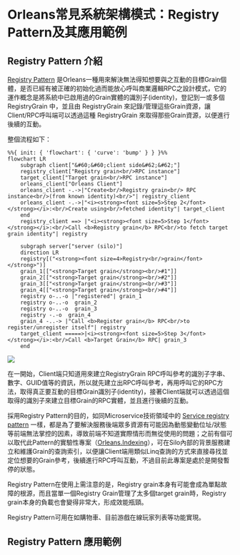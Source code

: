 # Orleans常見系統架構模式：Registry Pattern及其應用範例

## Registry Pattern 介紹

[Registry Pattern](https://social.technet.microsoft.com/wiki/contents/articles/51018.registry-pattern-using-microsoft-orleans.aspx) 是Orleans一種用來解決無法得知想要與之互動的目標Grain個體，是否已經有被正確的初始化過而能放心呼叫商業邏輯RPC之設計模式，它的運作概念是將系統中已啟用過的Grain實體的識別子(identity)，登記到一或多個 RegistryGrain 中，並且由 RegistryGrain 來記錄/管理這些Grain資源，讓Client/RPC呼叫端可以透過這種 RegistryGrain 來取得那些Grain資源，以便進行後續的互動。

整個流程如下：

::: {.content-visible when-format="markdown"}
```mermaid
%%{ init: { 'flowchart': { 'curve': 'bump' } } }%%
flowchart LR 
    subgraph client["&#60;&#60;client side&#62;&#62;"]
    registry_client["Registry grain<br/>RPC instance"]
    target_client["Target grain<br/>RPC instance"]
    orleans_client["Orleans Client"]
    orleans_client -.->|"Create<br/>Registry grain<br/> RPC instance<br/>(from known identity)<br/>"| registry_client
    orleans_client -.->|"<i><strong><font size=5>Step 2</font></strong></i>:<br/>Create using<br/>fetched identity"| target_client
    end    
    registry_client ==> |"<i><strong><font size=5>Step 1</font></strong></i>:<br/>Call <b>Registry grain</b> RPC<br/>to fetch target grain identity"| registry
    
    subgraph server["server (silo)"]
    direction LR
    registry[("<strong><font size=4>Registry<br/>grain</font></strong>")]
    grain_1[["<strong>Target grain</strong><br/>#1"]]
    grain_2[["<strong>Target grain</strong><br/>#2"]]
    grain_3[["<strong>Target grain</strong><br/>#3"]]
    grain_4[["<strong>Target grain</strong><br/>#4"]]
    registry o-..-o |"registered"| grain_1
    registry o-..-o  grain_2
    registry o-..-o  grain_3
    registry -.-o  grain_4
    grain_4 -..-> |"Call <b>Register grain</b> RPC<br/>to register/unregister itself"| registry
    target_client =====>|<i><strong><font size=5>Step 3</font></strong></i>:<br/>Call <b>Target Grain</b> RPC| grain_3
    end
```
:::

::: {.content-hidden unless-format="docx"}
![](./mermaid-diagram-01.png)
:::

在一開始，Client端只知道用來建立RegistryGrain RPC呼叫參考的識別子字串、數字、GUID值等的資訊，所以就先建立出RPC呼叫參考，再用呼叫它的RPC方法，取得真正要互動的目標Grain識別子(identity)，接著Client端就可以透過這個取得的識別子來建立目標Grain的RPC實體，並且進行後續的互動。

採用Registry Pattern的目的，如同Microservice技術領域中的 [Service registry pattern](https://microservices.io/patterns/service-registry.html) 一樣，都是為了要解決服務後端眾多資源有可能因為動態變動位址/狀態等前端無法掌控的因素，導致前端不知道實際情形而無從使用的問題；之前有個可以取代此Pattern的實驗性專案（[Orleans.Indexing](https://github.com/OrleansContrib/Orleans.Indexing)），可在Silo內部的背景服務建立和維護Grain的查詢索引，以便讓Client端用類似Linq查詢的方式來直接尋找並定位想要的Grain參考，後續進行RPC呼叫互動，不過目前此專案是處於是開發暫停的狀態。

Registry Pattern在使用上需注意的是，Registry grain本身有可能會成為單點故障的根源，而且當單一個Registry Grain管理了太多個target grain時，Registry grain本身的負載也會變得非常大，形成效能瓶頸。

Registry Pattern可用在如購物車、目前游戲在線玩家列表等功能實現。

## Registry Pattern 應用範例

